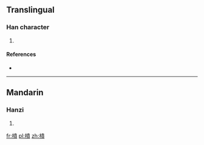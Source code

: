 ==Translingual==

===Han character===
{{Han char|rn=75|rad=木|as=12|sn=16|four=44986|canj=DJTC}}

# {{defn|Han|sort=木12}}

====References====
* {{Han ref|kx=0555.030|dkj=15587|dj=0943.160|hdz=21287.020|uh=6A68|ud=27240|bh=E9C3|bd=59843}}

----

==Mandarin==

===Hanzi===
{{cmn-hanzi|pin=[[fén]] ([[fen2]])|wg=fen<sup>2</sup>}}

# {{defn|lang=cmn|sort=木12}}

[[fr:橨]]
[[pl:橨]]
[[zh:橨]]